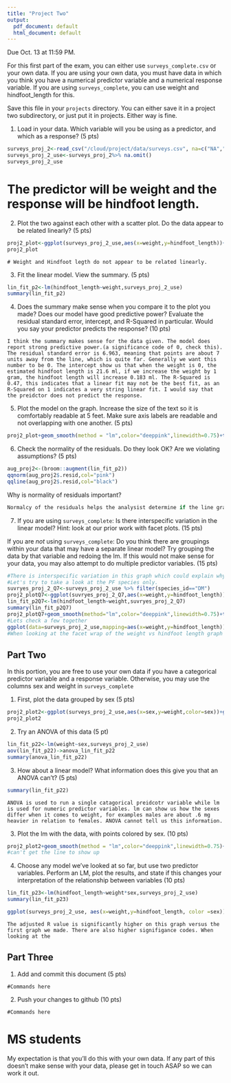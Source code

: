 ```yaml
---
title: "Project Two"
output:
  pdf_document: default
  html_document: default
---
```


Due Oct. 13 at 11:59 PM. 

For this first part of the exam, you can either use `surveys_complete.csv` or your own data. If you are using your own data, you must have data in which you think you have a numerical predictor variable and a numerical response variable. If you are using `surveys_complete`, you can use weight and hindfoot_length for this.

Save this file in your `projects` directory. You can either save it in a project two subdirectory, or just put it in projects. Either way is fine.


1) Load in your data. Which variable will you be using as a predictor, and which as a response? (5 pts)

```r
surveys_proj_2<-read_csv("/cloud/project/data/surveys.csv", na=c("NA","") )
surveys_proj_2_use<-surveys_proj_2%>% na.omit()
surveys_proj_2_use
```
# The predictor will be weight and the response will be hindfoot length.

2) Plot the two against each other with a scatter plot. Do the data appear to be related linearly? (5 pts)

```r
proj2_plot<-ggplot(surveys_proj_2_use,aes(x=weight,y=hindfoot_length))+geom_point()+labs(title = "Weight vs Hindfootlength",x = "Hindfoot Length",y = "Weight")
proj2_plot
```

```
# Weight and Hindfoot legth do not appear to be related linearly. 
```


3) Fit the linear model. View the summary. (5 pts)


```r
lin_fit_p2<-lm(hindfoot_length~weight,surveys_proj_2_use)
summary(lin_fit_p2)
```

4) Does the summary make sense when you compare it to the plot you made? Does our model have good predictive power? Evaluate the residual standard error, intercept, and R-Squared in particular. Would you say your predictor predicts the response?  (10 pts)


```
I think the summary makes sense for the data given. The model does report strong predictive power.(a significance code of 0, check this). The residual standard error is 6.963, meaning that points are about 7 units away from the line, which is quite far. Generally we want this number to be 0. The intercept show us that when the weight is 0, the estimated hindfoot length is 21.6 ml, if we increase the weight by 1 gram, the hindfoot length will increase 0.183 ml. The R-Squared is 0.47, this indicates that a linear fit may not be the best fit, as an R-Squared on 1 indicates a very string linear fit. I would say that the preidctor does not predict the response. 
```


5) Plot the model on the graph. Increase the size of the text so it is comfortably readable at 5 feet. Make sure axis labels are readable and not overlapping with one another. (5 pts)

```r
proj2_plot+geom_smooth(method = "lm",color="deeppink",linewidth=0.75)+theme_bw()+labs(title = "Weight vs Hindfootlength",x = "Hindfoot Length",y = "Weight")
```


6) Check the normality of the residuals. Do they look OK? Are we violating assumptions? (5 pts)

```r
aug_proj2<-(broom::augment(lin_fit_p2))
qqnorm(aug_proj2$.resid,col="pink")
qqline(aug_proj2$.resid,col="black")
```

Why is normality of residuals important? 

```r
Normalcy of the residuals helps the analysist determine if the line graph is the best fit for the data. If there are influx of point of very high or very low frequency then there may be a trend present in the data that is not linear. In this graph the point deviate quite a bit from the line, assumptions may have violated
```

7) If you are using `surveys_complete`: Is there interspecific variation in the linear model? Hint: look at our prior work with facet plots. (15 pts) 

If you are *not* using  `surveys_complete`: Do you think there are groupings within your data that may have a separate linear model? Try grouping the data by that variable and redoing the lm. If this would not make sense for your data, you may also attempt to do multiple predictor variables. (15 pts)

```r
#There is interspecific variation in this graph which could explain why the graph does not fit a linear model very well. If we were to make seperate graph of each species we may find that relationship is more linear. 
#Let's try to take a look at the PF species only.
suvryes_proj_2_Q7<-surveys_proj_2_use %>% filter(species_id=="DM")
proj2_plotQ7<-ggplot(suvryes_proj_2_Q7,aes(x=weight,y=hindfoot_length))+geom_point()
lin_fit_p2Q7<-lm(hindfoot_length~weight,suvryes_proj_2_Q7)
summary(lin_fit_p2Q7)
proj2_plotQ7+geom_smooth(method="lm",color="deeppink",linewidth=0.75)+theme_bw()+labs(title = "Weight vs Hindfootlength of DM species ID",x = "Hindfoot Length",y = "Weight")
#Lets check a few together 
ggplot(data=surveys_proj_2_use,mapping=aes(x=weight,y=hindfoot_length))+geom_point()+facet_wrap(~species_id,ncol=5)+geom_smooth(method="lm",color="deeppink",linewidth=0.75)+theme_bw()+labs(title = "Weight vs Hindfootlength of Different Species",x = "Hindfoot Length",y = "Weight")
#When looking at the facet wrap of the weight vs hindfoot length graph for each species, we do see the linear models fits much better. Looking at the example above the R-squared value is still very low but better than the the R-Squared value than the graph where all species were counted as one set of data.
```
## Part Two

In this portion, you are free to use your own data if you have a categorical predictor variable and a response variable. Otherwise, you may use the columns sex and weight in `surveys_complete`

1) First, plot the data grouped by sex (5 pts)

```r
proj2_plot2<-ggplot(surveys_proj_2_use,aes(x=sex,y=weight,color=sex))+geom_jitter()
proj2_plot2
```

2) Try an ANOVA of this data (5 pt)

```r
lin_fit_p22<-lm(weight~sex,surveys_proj_2_use)
aov(lin_fit_p22)->anova_lin_fit_p22
summary(anova_lin_fit_p22)
```

3) How about a linear model? What information does this give you that an ANOVA can't? (5 pts)


```r
summary(lin_fit_p22)
```

```
ANOVA is used to run a single catagorical preidcotr variable while lm is used for numeric predictor variables. lm can show us how the sexes differ when it comes to weight, for examples males are about .6 mg heavier in relation to females. ANOVA cannot tell us this information.
```

3) Plot the lm with the data, with points colored by sex. (10 pts)


```r
proj2_plot2+geom_smooth(method = "lm",color="deeppink",linewidth=0.75)+theme_bw()+labs(title = "Sex of Specimen and Relation to Weight",x = "Sex",y = "Weight")+facet_wrap(~species_id,ncol=5)
#can't get the line to show up
```

4) Choose any model we've looked at so far, but use two predictor variables. Perform an LM, plot the results, and state if this changes your interpretation of the relationship between variables (10 pts)

```r
lin_fit_p23<-lm(hindfoot_length~weight*sex,surveys_proj_2_use)
summary(lin_fit_p23)
```

```r
ggplot(surveys_proj_2_use, aes(x=weight,y=hindfoot_length, color =sex))+geom_point()+geom_smooth(method = "lm")+labs(title = "Effects of Weight and Sex on Hindfoot Length",x = "Hindfoot Length",y = "Weight")
```

```
The adjusted R value is significantly higher on this graph versus the first graph we made. There are also higher signifigance codes. When looking at the 
```

## Part Three


1) Add and commit this document (5 pts)

```
#Commands here
```

2) Push your changes to github (10 pts)

```
#Commands here
```



# MS students

My expectation is that you'll do this with your own data. If any part of this doesn't make sense with your data, please get in touch ASAP so we can work it out.
